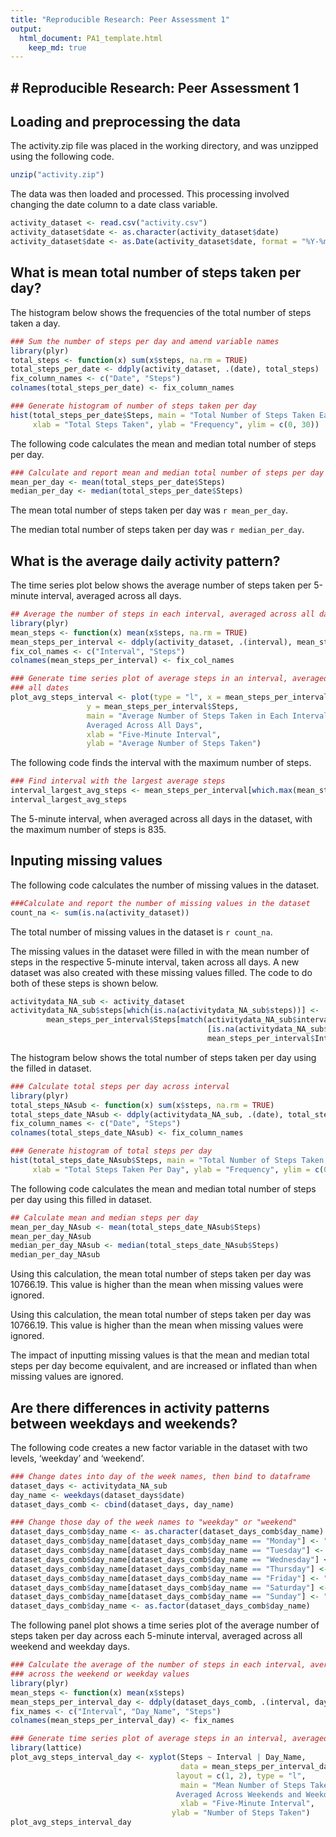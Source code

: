 ```yaml
---
title: "Reproducible Research: Peer Assessment 1"
output: 
  html_document: PA1_template.html
    keep_md: true
---
```


# Reproducible Research: Peer Assessment 1
-------------------------------------------

## Loading and preprocessing the data

The activity.zip file was placed in the working directory, and was unzipped
using the following code.

```r
unzip("activity.zip")
```

The data was then loaded and processed. 
This processing involved changing the date column to a date class variable.

```r
activity_dataset <- read.csv("activity.csv")
activity_dataset$date <- as.character(activity_dataset$date)
activity_dataset$date <- as.Date(activity_dataset$date, format = "%Y-%m-%d")
```


## What is mean total number of steps taken per day?

The histogram below shows the frequencies of the total number of steps 
taken a day.

```r
### Sum the number of steps per day and amend variable names 
library(plyr)
total_steps <- function(x) sum(x$steps, na.rm = TRUE)
total_steps_per_date <- ddply(activity_dataset, .(date), total_steps)
fix_column_names <- c("Date", "Steps")
colnames(total_steps_per_date) <- fix_column_names

### Generate histogram of number of steps taken per day
hist(total_steps_per_date$Steps, main = "Total Number of Steps Taken Each Day", 
     xlab = "Total Steps Taken", ylab = "Frequency", ylim = c(0, 30))
```

The following code calculates the mean and median total number of steps per day.

```r
### Calculate and report mean and median total number of steps per day
mean_per_day <- mean(total_steps_per_date$Steps)
median_per_day <- median(total_steps_per_date$Steps)
```

The mean total number of steps taken per day was `r mean_per_day`.

The median total number of steps taken per day was `r median_per_day`.


## What is the average daily activity pattern?

The time series plot below shows the average number of steps taken per 5-minute 
interval, averaged across all days.

```r
## Average the number of steps in each interval, averaged across all dates
library(plyr)
mean_steps <- function(x) mean(x$steps, na.rm = TRUE)
mean_steps_per_interval <- ddply(activity_dataset, .(interval), mean_steps)
fix_col_names <- c("Interval", "Steps")
colnames(mean_steps_per_interval) <- fix_col_names

### Generate time series plot of average steps in an interval, averaged across 
### all dates
plot_avg_steps_interval <- plot(type = "l", x = mean_steps_per_interval$Interval, 
                 y = mean_steps_per_interval$Steps, 
                 main = "Average Number of Steps Taken in Each Interval, 
                 Averaged Across All Days",
                 xlab = "Five-Minute Interval", 
                 ylab = "Average Number of Steps Taken")
```

The following code finds the interval with the maximum number of steps.

```r
### Find interval with the largest average steps
interval_largest_avg_steps <- mean_steps_per_interval[which.max(mean_steps_per_interval$Steps),]
interval_largest_avg_steps
```

The 5-minute interval, when averaged across all days in the dataset, with the 
maximum number of steps is 835.


## Inputing missing values

The following code calculates the number of missing values in the dataset.

```r
###Calculate and report the number of missing values in the dataset
count_na <- sum(is.na(activity_dataset))
```

The total number of missing values in the dataset is `r count_na`.

The missing values in the dataset were filled in with the mean number 
of steps in the respective 5-minute interval, taken across all days. A new 
dataset was also created with these missing values filled. The code to do both 
of these steps is shown below.

```r
activitydata_NA_sub <- activity_dataset
activitydata_NA_sub$steps[which(is.na(activitydata_NA_sub$steps))] <- 
        mean_steps_per_interval$Steps[match(activitydata_NA_sub$interval
                                            [is.na(activitydata_NA_sub$steps)], 
                                            mean_steps_per_interval$Interval)]
```

The histogram below shows the total number of steps taken per day using the 
filled in dataset.

```r
### Calculate total steps per day across interval
library(plyr)
total_steps_NAsub <- function(x) sum(x$steps, na.rm = TRUE)
total_steps_date_NAsub <- ddply(activitydata_NA_sub, .(date), total_steps_NAsub)
fix_column_names <- c("Date", "Steps")
colnames(total_steps_date_NAsub) <- fix_column_names

### Generate histogram of total steps per day
hist(total_steps_date_NAsub$Steps, main = "Total Number of Steps Taken Each Day (NA's Substituted)", 
     xlab = "Total Steps Taken Per Day", ylab = "Frequency", ylim = c(0, 40))
```

The following code calculates the mean and median total number of steps per day 
using this filled in dataset.

```r
## Calculate mean and median steps per day
mean_per_day_NAsub <- mean(total_steps_date_NAsub$Steps)
mean_per_day_NAsub
median_per_day_NAsub <- median(total_steps_date_NAsub$Steps)
median_per_day_NAsub
```

Using this calculation, the mean total number of steps taken per day was 
10766.19. This value is higher than the mean when missing values
were ignored.

Using this calculation, the mean total number of steps taken per day was 
10766.19. This value is higher than the mean when missing values
were ignored. 

The impact of inputting missing values is that the mean and median total steps
per day become equivalent, and are increased or inflated than when missing 
values are ignored.


## Are there differences in activity patterns between weekdays and weekends?

The following code creates a new factor variable in the dataset with two levels,
'weekday' and 'weekend'.

```r
### Change dates into day of the week names, then bind to dataframe
dataset_days <- activitydata_NA_sub
day_name <- weekdays(dataset_days$date)
dataset_days_comb <- cbind(dataset_days, day_name)

### Change those day of the week names to "weekday" or "weekend"
dataset_days_comb$day_name <- as.character(dataset_days_comb$day_name)
dataset_days_comb$day_name[dataset_days_comb$day_name == "Monday"] <- "weekday"
dataset_days_comb$day_name[dataset_days_comb$day_name == "Tuesday"] <- "weekday"
dataset_days_comb$day_name[dataset_days_comb$day_name == "Wednesday"] <- "weekday"
dataset_days_comb$day_name[dataset_days_comb$day_name == "Thursday"] <- "weekday"
dataset_days_comb$day_name[dataset_days_comb$day_name == "Friday"] <- "weekday"
dataset_days_comb$day_name[dataset_days_comb$day_name == "Saturday"] <- "weekend"
dataset_days_comb$day_name[dataset_days_comb$day_name == "Sunday"] <- "weekend"
dataset_days_comb$day_name <- as.factor(dataset_days_comb$day_name)
```

The following panel plot shows a time series plot of the average number of
steps taken per day across each 5-minute interval, averaged across all weekend
and weekday days.

```r
### Calculate the average of the number of steps in each interval, averaged 
### across the weekend or weekday values
library(plyr)
mean_steps <- function(x) mean(x$steps)
mean_steps_per_interval_day <- ddply(dataset_days_comb, .(interval, day_name), mean_steps)
fix_names <- c("Interval", "Day_Name", "Steps")
colnames(mean_steps_per_interval_day) <- fix_names

### Generate time series plot of average steps in an interval, averaged across all dates
library(lattice)
plot_avg_steps_interval_day <- xyplot(Steps ~ Interval | Day_Name, 
                                      data = mean_steps_per_interval_day, 
                                     layout = c(1, 2), type = "l", 
                                      main = "Mean Number of Steps Taken in Each Interval, 
                                     Averaged Across Weekends and Weekdays", 
                                      xlab = "Five-Minute Interval", 
                                    ylab = "Number of Steps Taken")
plot_avg_steps_interval_day
```
